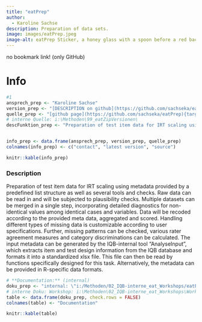 ```yaml
---
title: "eatPrep"
author:
  - Karoline Sachse
description: Preparation of data sets.
image: images/eatPrep.jpeg 
image-alt: eatPrep Sticker, a honey glass with a spoon before a red background
---
```


no bookmark link! (only GitHub)

# Info

```r
#1
ansprech_prep <- "Karoline Sachse"
version_prep <- "[DESCRIPTION on github](https://github.com/sachseka/eatPrep/blob/master/DESCRIPTION)"
quelle_prep <- "[github page](https://github.com/sachseka/eatPrep){target=\"_blank\"}, internal"
# interne Quelle: i:\Methoden\99_eatZipVersionen\
descFunktion_prep <- "Preparation of test item data for IRT scaling using metadata provided by a predefined list structure as well as several tools and checks. Raw data can be read in and will be subjected to plausibility checks. Multiple datasets can be merged in a single step, incorporating detailed diagnostics for non-identical values among identical cases and variables. Data will be recoded according to the provided meta data, aggregated and scored. Handling different types of missing data is customizable according to user specifications. Further, missing patterns can be checked, various rater agreement measures and category discriminations can be calculated. The input metadata can be generated by the IQB-internal tool \"AnalyseInput\", which extracts item and test design information from the IQB database and formats it into a standardized xlsx file. This file can then be read by functions specifically designed for this task. Alternatively, the metadata can be provided in R-specific data formats."


info_prep <- data.frame(ansprech_prep, version_prep, quelle_prep)
colnames(info_prep) <- c("contact", "latest version", "source")

knitr::kable(info_prep)
```

### Description

Preparation of test item data for IRT scaling using metadata provided by a predefined list structure as well as several tools and checks. Raw data can be read in and will be subjected to plausibility checks. Multiple datasets can be merged in a single step, incorporating detailed diagnostics for non-identical values among identical cases and variables. Data will be recoded according to the provided meta data, aggregated and scored. Handling different types of missing data is customizable according to user specifications. Further, missing patterns can be checked, various rater agreement measures and category discriminations can be calculated. The input metadata can be generated by the IQB-internal tool "AnalyseInput", which extracts item and test design information from the IQB database and formats it into a standardized xlsx file. This file can then be read by functions specifically designed for this task. Alternatively, the metadata can be provided in R-specific data formats.

```r
# **Documentation:** (internal)
doku_prep <- "internal: \"i:/Methoden/02_IQB-interne_eat_Workshops/eatPrep_2021\""
# interne Doku: Workshop: i:\Methoden\02_IQB-interne_eat_Workshops\Workshop_eat_Dez2016\02_eatPrep\
table <- data.frame(doku_prep, check.rows = FALSE)
colnames(table) <- "Documentation"

knitr::kable(table)
```
